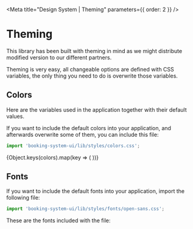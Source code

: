 


<Meta title="Design System | Theming" parameters={{ order: 2 }} />

# Theming

This library has been built with theming in mind as we might distribute modified version to our different partners.

Theming is very easy, all changeable options are defined with CSS variables, the only thing you need to do is overwrite those variables.

## Colors

Here are the variables used in the application together with their default values.

If you want to include the default colors into your application, and afterwards overwrite some of them, you can include this file:

```jsx
import 'booking-system-ui/lib/styles/colors.css';
```

<Container>
  <Row>
    {Object.keys(colors).map(key => (
      <Column key={key} amount={3}>
        <Color default={colors[key]} name={key} />
      </Column>
    ))}
  </Row>
</Container>

## Fonts

If you want to include the default fonts into your application, import the following file:

```jsx
import 'booking-system-ui/lib/styles/fonts/open-sans.css';
```

These are the fonts included with the file:

<Container>
  <Row>
    <Column amount={1}>
      <Font name="Open Sans" />
    </Column>
  </Row>
</Container>
